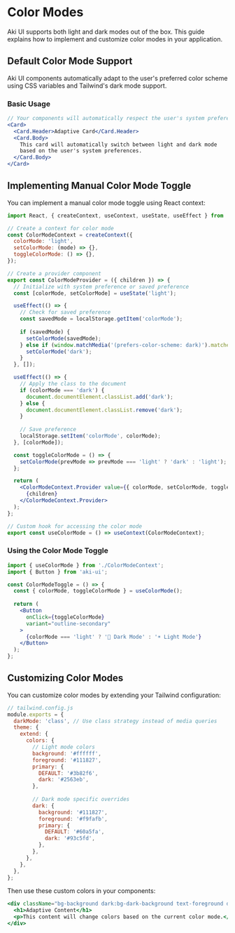 
<Meta title="Documentation/Color Modes" />

# Color Modes

Aki UI supports both light and dark modes out of the box. This guide explains how to implement and customize color modes in your application.

## Default Color Mode Support

Aki UI components automatically adapt to the user's preferred color scheme using CSS variables and Tailwind's dark mode support.

### Basic Usage

```jsx
// Your components will automatically respect the user's system preference
<Card>
  <Card.Header>Adaptive Card</Card.Header>
  <Card.Body>
    This card will automatically switch between light and dark mode
    based on the user's system preferences.
  </Card.Body>
</Card>
```

## Implementing Manual Color Mode Toggle

You can implement a manual color mode toggle using React context:

```jsx
import React, { createContext, useContext, useState, useEffect } from 'react';

// Create a context for color mode
const ColorModeContext = createContext({
  colorMode: 'light',
  setColorMode: (mode) => {},
  toggleColorMode: () => {},
});

// Create a provider component
export const ColorModeProvider = ({ children }) => {
  // Initialize with system preference or saved preference
  const [colorMode, setColorMode] = useState('light');

  useEffect(() => {
    // Check for saved preference
    const savedMode = localStorage.getItem('colorMode');
    
    if (savedMode) {
      setColorMode(savedMode);
    } else if (window.matchMedia('(prefers-color-scheme: dark)').matches) {
      setColorMode('dark');
    }
  }, []);

  useEffect(() => {
    // Apply the class to the document
    if (colorMode === 'dark') {
      document.documentElement.classList.add('dark');
    } else {
      document.documentElement.classList.remove('dark');
    }
    
    // Save preference
    localStorage.setItem('colorMode', colorMode);
  }, [colorMode]);

  const toggleColorMode = () => {
    setColorMode(prevMode => prevMode === 'light' ? 'dark' : 'light');
  };

  return (
    <ColorModeContext.Provider value={{ colorMode, setColorMode, toggleColorMode }}>
      {children}
    </ColorModeContext.Provider>
  );
};

// Custom hook for accessing the color mode
export const useColorMode = () => useContext(ColorModeContext);
```

### Using the Color Mode Toggle

```jsx
import { useColorMode } from './ColorModeContext';
import { Button } from 'aki-ui';

const ColorModeToggle = () => {
  const { colorMode, toggleColorMode } = useColorMode();
  
  return (
    <Button 
      onClick={toggleColorMode} 
      variant="outline-secondary"
    >
      {colorMode === 'light' ? '🌙 Dark Mode' : '☀️ Light Mode'}
    </Button>
  );
};
```

## Customizing Color Modes

You can customize color modes by extending your Tailwind configuration:

```js
// tailwind.config.js
module.exports = {
  darkMode: 'class', // Use class strategy instead of media queries
  theme: {
    extend: {
      colors: {
        // Light mode colors
        background: '#ffffff',
        foreground: '#111827',
        primary: {
          DEFAULT: '#3b82f6',
          dark: '#2563eb',
        },
        
        // Dark mode specific overrides
        dark: {
          background: '#111827',
          foreground: '#f9fafb',
          primary: {
            DEFAULT: '#60a5fa',
            dark: '#93c5fd',
          },
        },
      },
    },
  },
};
```

Then use these custom colors in your components:

```jsx
<div className="bg-background dark:bg-dark-background text-foreground dark:text-dark-foreground">
  <h1>Adaptive Content</h1>
  <p>This content will change colors based on the current color mode.</p>
</div>
```
